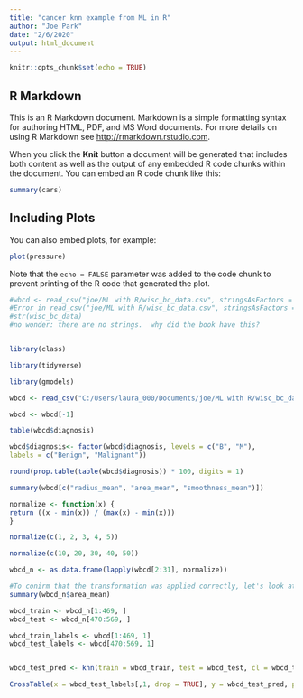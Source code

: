 ---
title: "cancer knn example from ML in R"
author: "Joe Park"
date: "2/6/2020"
output: html_document
---

```{r setup, include=FALSE}
knitr::opts_chunk$set(echo = TRUE)
```

## R Markdown

This is an R Markdown document. Markdown is a simple formatting syntax for authoring HTML, PDF, and MS Word documents. For more details on using R Markdown see <http://rmarkdown.rstudio.com>.

When you click the **Knit** button a document will be generated that includes both content as well as the output of any embedded R code chunks within the document. You can embed an R code chunk like this:

```{r cars}
summary(cars)
```

## Including Plots

You can also embed plots, for example:

```{r pressure, echo=FALSE}
plot(pressure)
```

Note that the `echo = FALSE` parameter was added to the code chunk to prevent printing of the R code that generated the plot.

```{r, echo=FALSE}
#wbcd <- read_csv("joe/ML with R/wisc_bc_data.csv", stringsAsFactors = FALSE)
#Error in read_csv("joe/ML with R/wisc_bc_data.csv", stringsAsFactors = FALSE) : unused argument (stringsAsFactors = FALSE)
#str(wisc_bc_data)
#no wonder: there are no strings.  why did the book have this?


library(class)

library(tidyverse)

library(gmodels)

wbcd <- read_csv("C:/Users/laura_000/Documents/joe/ML with R/wisc_bc_data.csv")

wbcd <- wbcd[-1]

table(wbcd$diagnosis)

wbcd$diagnosis<- factor(wbcd$diagnosis, levels = c("B", "M"),
labels = c("Benign", "Malignant"))

round(prop.table(table(wbcd$diagnosis)) * 100, digits = 1)

summary(wbcd[c("radius_mean", "area_mean", "smoothness_mean")])

normalize <- function(x) {
return ((x - min(x)) / (max(x) - min(x)))
}

normalize(c(1, 2, 3, 4, 5))

normalize(c(10, 20, 30, 40, 50))

wbcd_n <- as.data.frame(lapply(wbcd[2:31], normalize))

#To conirm that the transformation was applied correctly, let's look at one variable's summary statistics:
summary(wbcd_n$area_mean)

wbcd_train <- wbcd_n[1:469, ]
wbcd_test <- wbcd_n[470:569, ]

wbcd_train_labels <- wbcd[1:469, 1]
wbcd_test_labels <- wbcd[470:569, 1]


wbcd_test_pred <- knn(train = wbcd_train, test = wbcd_test, cl = wbcd_train_labels[,1, drop = TRUE], k = 21)

CrossTable(x = wbcd_test_labels[,1, drop = TRUE], y = wbcd_test_pred, prop.chisq=FALSE)



```
